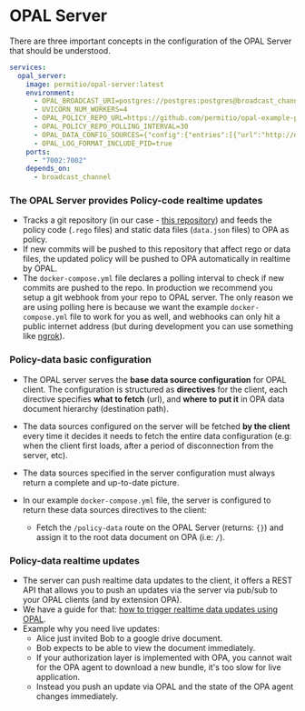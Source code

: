 # OPAL Server

There are three important concepts in the configuration of the OPAL Server that should be understood.

```yml
services:
  opal_server:
    image: permitio/opal-server:latest
    environment:
      - OPAL_BROADCAST_URI=postgres://postgres:postgres@broadcast_channel:5432/postgres
      - UVICORN_NUM_WORKERS=4
      - OPAL_POLICY_REPO_URL=https://github.com/permitio/opal-example-policy-repo
      - OPAL_POLICY_REPO_POLLING_INTERVAL=30
      - OPAL_DATA_CONFIG_SOURCES={"config":{"entries":[{"url":"http://opal_server:7002/policy-data","topics":["policy_data"],"dst_path":"/static"}]}}
      - OPAL_LOG_FORMAT_INCLUDE_PID=true
    ports:
      - "7002:7002"
    depends_on:
      - broadcast_channel
```

### The OPAL Server provides Policy-code realtime updates

- Tracks a git repository (in our case - [this repository](https://github.com/permitio/opal-example-policy-repo))
  and feeds the policy code (`.rego` files) and static data files (`data.json` files) to OPA as policy.
- If new commits will be pushed to this repository that affect rego or data files, the updated policy will be pushed
  to OPA automatically in realtime by OPAL.
- The `docker-compose.yml` file declares a polling interval to check if new commits are pushed to the repo.
  In production we recommend you setup a git webhook from your repo to OPAL server. The only reason we are using polling
  here is because we want the example `docker-compose.yml` file to work for you as well, and webhooks can only hit a
  public internet address (but during development you can use something like [ngrok](https://ngrok.com/)).

### Policy-data basic configuration

- The OPAL server serves the **base data source configuration** for OPAL client. The configuration is structured
  as **directives** for the client, each directive specifies **what to fetch** (url), and **where to put it** in
  OPA data document hierarchy (destination path).
- The data sources configured on the server will be fetched **by the client** every time it decides it needs
  to fetch the entire data configuration (e.g: when the client first loads, after a period of disconnection from the server, etc).
- The data sources specified in the server configuration must always return a complete and up-to-date picture.
- In our example `docker-compose.yml` file, the server is configured to return these data sources directives to the client:

  - Fetch the `/policy-data` route on the OPAL Server (returns: `{}`) and assign it to the root data document on OPA (i.e: `/`).

### Policy-data realtime updates

- The server can push realtime data updates to the client, it offers a REST API that allows you to push an updates
  via the server via pub/sub to your OPAL clients (and by extension OPA).
- We have a guide for that: [how to trigger realtime data updates using OPAL](/tutorials/trigger_data_updates).
- Example why you need live updates:
  - Alice just invited Bob to a google drive document.
  - Bob expects to be able to view the document immediately.
  - If your authorization layer is implemented with OPA, you cannot wait for the OPA agent to download a new bundle,
    it's too slow for live application.
  - Instead you push an update via OPAL and the state of the OPA agent changes immediately.
